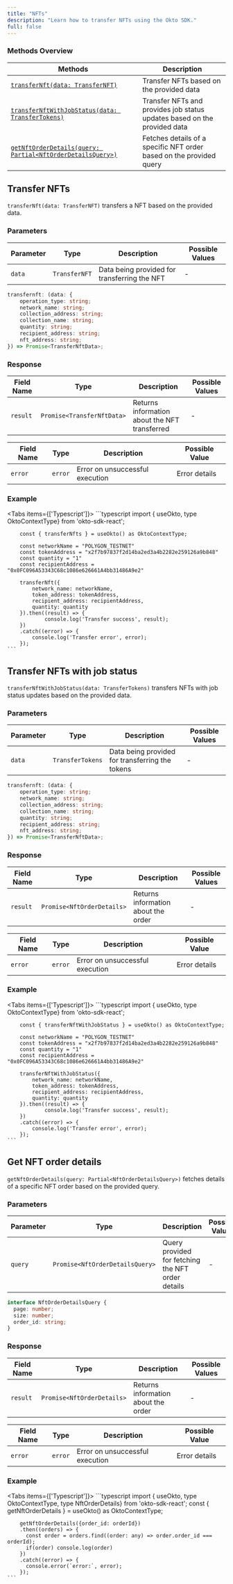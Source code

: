 ```yaml
---
title: "NFTs"
description: "Learn how to transfer NFTs using the Okto SDK."
full: false
---
```




### Methods Overview

| Methods                                                                               | Description                                                               |                 
|---------------------------------------------------------------------------------------|---------------------------------------------------------------------------|
| [`transferNft(data: TransferNFT)`](#transfer-nfts)                                    | Transfer NFTs based on the provided data                                  |
| [`transferNftWithJobStatus(data: TransferTokens)`](#transfer-nfts-with-job-status)    | Transfer NFTs and provides job status updates based on the provided data  |
| [`getNftOrderDetails(query: Partial<NftOrderDetailsQuery>)`](#get-nft-order-details)  | Fetches details of a specific NFT order based on the provided query       |

<div className="method-box">

## Transfer NFTs

`transferNft(data: TransferNFT)` transfers a NFT based on the provided data.

### Parameters

| Parameter   | Type         | Description                                  | Possible Values |
|-------------|--------------|----------------------------------------------|-----------------|
| `data`     | `TransferNFT` | Data being provided for transferring the NFT | -               |

```typescript
transfernft: (data: {  
    operation_type: string;  
    network_name: string;  
    collection_address: string;  
    collection_name: string;  
    quantity: string;  
    recipient_address: string;  
    nft_address: string;
}) => Promise<TransferNftData>;
```

### Response

<Callout title="Success Response">

| Field Name | Type                       | Description                                   | Possible Values |
|------------|----------------------------|-----------------------------------------------|-----------------|
| `result`   | `Promise<TransferNftData>` | Returns information about the NFT transferred | -               |

</Callout>

<Callout type="error" title="Error Response">

| Field Name | Type     | Description                                     | Possible Value|
|------------|---------------|--------------------------------------------|---------------|
| `error`    | `error`       |  Error on unsuccessful execution           | Error details |

</Callout>


### Example
<Tabs items={['Typescript']}>
  <Tab value="Typescript">
    ```typescript
        import { useOkto, type OktoContextType} from 'okto-sdk-react';
 
        const { transferNfts } = useOkto() as OktoContextType;
 
        const networkName = "POLYGON_TESTNET"
        const tokenAddress = "x2f7b97837f2d14ba2ed3a4b2282e259126a9b848"
        const quantity = "1"
        const recipientAddress = "0x0FC096A53343C68c1086e626661A4bb31486A9e2"
 
        transferNft({
            network_name: networkName,
            token_address: tokenAddress,
            recipient_address: recipientAddress,
            quantity: quantity
        }).then((result) => {
                console.log('Transfer success', result);
        })
        .catch((error) => {
            console.log('Transfer error', error);
        });
    ```
  </Tab>
</Tabs>

</div>

<div className="method-box">

## Transfer NFTs with job status 

`transferNftWithJobStatus(data: TransferTokens)` transfers NFTs with job status updates based on the provided data.

### Parameters

| Parameter   | Type            | Description                                     | Possible Values |
|-------------|-----------------|-------------------------------------------------|-----------------|
| `data`     | `TransferTokens` | Data being provided for transferring the tokens | -               |


```typescript
transfernft: (data: {  
    operation_type: string;  
    network_name: string;  
    collection_address: string;  
    collection_name: string;  
    quantity: string;  
    recipient_address: string;  
    nft_address: string;
}) => Promise<TransferNftData>;
```

### Response

<Callout title="Success Response">

| Field Name | Type                       | Description                         | Possible Values |
|------------|----------------------------|-------------------------------------|-----------------|
| `result`   | `Promise<NftOrderDetails>` | Returns information about the order | -               |

</Callout>



<Callout type="error" title="Error Response">

| Field Name | Type     | Description                                     | Possible Value|
|------------|---------------|--------------------------------------------|---------------|
| `error`    | `error`       |  Error on unsuccessful execution           | Error details |

</Callout>


### Example
<Tabs items={['Typescript']}>
  <Tab value="Typescript">
    ```typescript
        import { useOkto, type OktoContextType} from 'okto-sdk-react';
 
        const { transferNftWithJobStatus } = useOkto() as OktoContextType;
 
        const networkName = "POLYGON_TESTNET"
        const tokenAddress = "x2f7b97837f2d14ba2ed3a4b2282e259126a9b848"
        const quantity = "1"
        const recipientAddress = "0x0FC096A53343C68c1086e626661A4bb31486A9e2"
 
        transferNftWithJobStatus({
            network_name: networkName,
            token_address: tokenAddress,
            recipient_address: recipientAddress,
            quantity: quantity
        }).then((result) => {
                console.log('Transfer success', result);
        })
        .catch((error) => {
            console.log('Transfer error', error);
        });
    ```
  </Tab>
</Tabs>

</div>

<div className="method-box">

## Get NFT order details

`getNftOrderDetails(query: Partial<NftOrderDetailsQuery>)` fetches details of a specific NFT order based on the provided query.

### Parameters

| Parameter   | Type                            | Description                                       | Possible Values |
|-------------|---------------------------------|---------------------------------------------------|-----------------|
| `query`     | `Promise<NftOrderDetailsQuery>` | Query provided for fetching the NFT order details | -               |


```typescript
interface NftOrderDetailsQuery {
  page: number;
  size: number;
  order_id: string;
}
```

### Response

<Callout title="Success Response">

| Field Name | Type                       | Description                         | Possible Values |
|------------|----------------------------|-------------------------------------|-----------------|
| `result`   | `Promise<NftOrderDetails>` | Returns information about the order | -               |

</Callout>



<Callout type="error" title="Error Response">

| Field Name | Type     | Description                                     | Possible Value|
|------------|---------------|--------------------------------------------|---------------|
| `error`    | `error`       |  Error on unsuccessful execution           | Error details |

</Callout>


### Example
<Tabs items={['Typescript']}>
  <Tab value="Typescript">
    ```typescript
        import { useOkto, type OktoContextType, type NftOrderDetails} from 'okto-sdk-react';
        const { getNftOrderDetails } = useOkto() as OktoContextType;
 
        getNftOrderDetails({order_id: orderId})
        .then((orders) => {
          const order = orders.find((order: any) => order.order_id === orderId);
          if(order) console.log(order)
        })
        .catch((error) => {
          console.error(`error:`, error);
        });
    ```
  </Tab>
</Tabs>

</div>